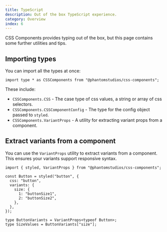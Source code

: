 ```yaml
---
title: TypeScript
description: Out of the box TypeScript experience.
category: Overview
index: 6
---
```


CSS Components provides typing out of the box, but this page contains some further utilities and tips.

## Importing types

You can import all the types at once:

```tsx
import type * as CSSComponents from "@phantomstudios/css-components";
```

These include:

- `CSSComponents.CSS` - The case type of css values, a string or array of css selectors.
- `CSSComponents.CSSComponentConfig` - The type for the config object passed to `styled`.
- `CSSComponents.VariantProps` - A utility for extracting variant props from a component.

## Extract variants from a component

You can use the `VariantProps` utility to extract variants from a component. This ensures your variants support responsive syntax.

```tsx
import { styled, VariantProps } from "@phantomstudios/css-components";

const Button = styled("button", {
  css: "button",
  variants: {
    size: {
      1: "buttonSize1",
      2: "buttonSize2",
    },
  },
});

type ButtonVariants = VariantProps<typeof Button>;
type SizeValues = ButtonVariants["size"];
```
